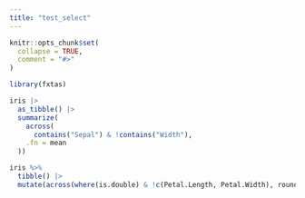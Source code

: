```yaml
---
title: "test_select"
---
```


```r
knitr::opts_chunk$set(
  collapse = TRUE,
  comment = "#>"
)
```

```r
library(fxtas)
```

```r
iris |> 
  as_tibble() |> 
  summarize(
    across(
      contains("Sepal") & !contains("Width"),
    .fn = mean
  ))
```

```r
iris %>%
  tibble() |> 
  mutate(across(where(is.double) & !c(Petal.Length, Petal.Width), round))
```


